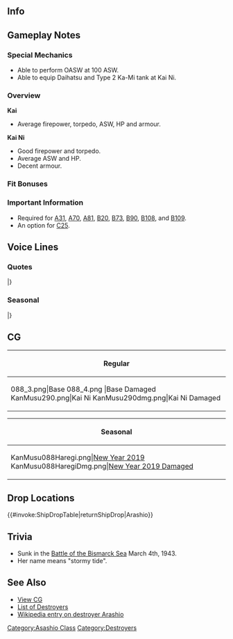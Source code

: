==Info==
{{KanmusuInfo|ID=088}}
{{KanmusuInfo|ID=088a}}
{{KanmusuInfo|ID=290}}

==Gameplay Notes==
===Special Mechanics===
* Able to perform OASW at 100 ASW.
* Able to equip Daihatsu and Type 2 Ka-Mi tank at Kai Ni.

===Overview===
'''Kai'''
* Average firepower, torpedo, ASW, HP and armour.  

'''Kai Ni'''
* Good firepower and torpedo.
* Average ASW and HP.
* Decent armour.

===Fit Bonuses===
{{:{{BASEPAGENAME}}/Equipment Bonuses}}
{{clear}}

===Important Information===
* Required for [[Quests#A31|A31]], [[Quests#A70|A70]], [[Quests#A81|A81]], [[Quests#B20|B20]], [[Quests#B73|B73]], [[Quests#B90|B90]], [[Quests#B108|B108]], and [[Quests#B109|B109]].
* An option for [[Quests#C25|C25]].

==Voice Lines==
===Quotes===
{{ShipquoteHeader}}
{{ShipquoteKai
| scenario    =Introduction
| origin      =あら。自己紹介まだでしたかー。私、荒潮です。
| translation =Oh, haven't I introduced myself yet? I'm Arashio.
| audio       =Arashio-Introduction.ogg
}}
{{ShipquoteKai
| scenario    =Introduction
| kai2        =yes
| origin      =荒潮です～。改装済みなので、ちょ～っと手強いわよね～。よろしくね。うふふっ。
| translation =I'm Arashio~ My remodel has been completed so I'm pretty strong now~. Nice to meet you. Ufufu~.
| audio       =ArashioKai2-Introduction.mp3
}}
{{ShipquoteKai
| scenario    =Library
| origin      =神戸娘の駆逐艦よ？そう、名前は荒潮。
姉妹達とけっこう色々頑張ったのよ。
でも、私の煙突に爆弾落とすのだけは、ちょっとやめてほしいわ。
| translation =I'm a Kobe girl destroyer you know? That's right, my name is Arashio. 
My sisters and I worked pretty hard doing lots of things. 
But, I really wish that my smokestacks would stop getting bombed.<ref>After she was crippled and abandoned at the [https://en.wikipedia.org/wiki/Battle_of_the_Bismarck_Sea Battle of the Bismarck Sea], her drifting hulk was sunk by a single 500lbs bomb through the front smokestack.</ref>
| audio       =Arashio-Library.ogg
}}
{{ShipquoteKai
| scenario    =Secretary 1
| origin      =うふふふふ。補給まだぁ？
| translation =Ufufu, still resupplying?
| audio       =Arashio-Secretary_1.ogg
}}
{{ShipquoteKai
| scenario    =Secretary 2
| origin      =次の作戦が楽しみねぇ～
| translation =I'm looking forward to the next operation~
| audio       =Arashio-Secretary_2.ogg
}}
{{ShipquoteKai
| scenario    =Secretary 3
| origin      =そんなことよりぃ、アレ。敵の飛行機じゃないのぉ？
| translation =Putting that aside. Isn't that an enemy plane?
| audio       =Arashio-Secretary_3.ogg
}}
{{ShipquoteKai
| scenario    =Secretary Idle
| kai         =yes
| origin      =あらぁ…、荒潮のこと、忘れられちゃったのかしらぁ…。困ったわねぇ…。
| translation =Oh... I wonder if I've been forgotten. How troubling...
| audio       =Arashio-Idle.ogg
}}
{{ShipquoteKai
| scenario    =Secretary (Married)
| origin      =提督のこと、みんな褒めてるわよぉ？あの満潮ちゃんだって、本当はね？うふふふふ。
| translation =You know everyone admires you right, Admiral? Even that Michishio really does too. Ufufufu~
| audio       =Arashio-Wedding_Line.ogg
}}
{{ShipquoteKai
| scenario    =Wedding
| origin      =うふふふふ。私相当しつこいけど、耐えられるのかしらぁ…
| translation =Ufufufufu~ Even though I can be quite persistent, I wonder if I can keep up...
| audio       =Arashio-Wedding.ogg
}}
{{ShipquoteKai
| scenario    =Player's Score
| origin      =お手紙でーす。
| translation =It's a letter~
| audio       =Arashio-Looking_At_Scores.ogg
}}
{{ShipquoteKai
| scenario    =Joining The Fleet
| origin      =荒潮、華麗に出撃よ。
| translation =Arashio, sortieing magnificently.
| audio       =Arashio-Joining_A_Fleet.ogg
}}
{{ShipquoteKai
| scenario    =Joining The Fleet
| kai2        =yes
| origin      =第八駆逐隊、荒潮、華麗に出撃よ〜。いくはよ〜。
| translation =8th Destroyer Division, Arashio, sortieing magnificently. Here I go~.
| audio       =ArashioKai2-Joining_A_Fleet.mp3
}}
{{ShipquoteKai
| scenario    =Equipment 1
| origin      =うふふふふ。強化は大好き～<ref>Shared with Supply before Kai.</ref>
| translation =Ufufufu. I love reinforcements~
| audio       =Arashio-Equipment_1.ogg
}}
{{ShipquoteKai
| scenario    =Equipment 2
| origin      =あらあら、素敵なことするのね
| translation =My my, what a wonderful thing to do.
| audio       =Arashio-Equipment_2.ogg
}}
{{ShipquoteKai
| scenario    =Equipment 3
| origin      =好きよ…
| translation =I love it...
| audio       =Arashio-Equipment_3.ogg
}}
{{ShipquoteKai
| scenario    =Equipment 3
| kai2        =yes
| origin      =うふふふ~好きよ…
| translation =Ufufufu~ I love it...
| audio       =ArashioKai2-Equipment_3.mp3
}}
{{ShipquoteKai
| scenario    =Supply
| kai         =yes
| origin      =あらぁ…素敵～ 
| translation =Ohh...wonderful~ 
| audio       =ArashioKai2-Supply.mp3
}}
{{ShipquoteKai
| scenario    =Docking (Minor)
| origin      =ちょ～っと席外すわね。
| translation =I'll take my leave for a while.
| audio       =Arashio-Docking_Minor.ogg
}}
{{ShipquoteKai
| scenario    =Docking (Major)
| origin      =あらあら大変。けっこう壊しちゃったぁ。
| translation =My my, how troublesome. I've gotten quite damaged.
| audio       =Arashio-Docking_Major.ogg
}}
{{ShipquoteKai
| scenario    =Construction
| origin      =新しい艦が届きまぁーす。
| translation =A new ship has arrived.
| audio       =Arashio-Construction.ogg
}}
{{ShipquoteKai
| scenario    =Return From Sortie
| origin      =艦隊が戻ってきまぁ～す。
| translation =The fleet has returned.
| audio       =Arashio-Returning_From_Sortie.ogg
}}
{{ShipquoteKai
| scenario    =Starting A Sortie
| origin      =暴れまくるわよぉ～。
| translation =I'll go on a rampage now~
| audio       =Arashio-Starting_A_Sortie.ogg
}}
{{ShipquoteKai
| scenario    =Starting A Battle
| origin      =そこね。
| translation =Right there.
| audio       =Arashio-Battle_Start.ogg
}}
{{ShipquoteKai
| scenario    =Starting A Battle
| kai2        =yes
| origin      =あら〜もしかして。。。て〜き〜？うふふ。そ・こ・ね。見付けたは。
| translation =Oh my, could it be... Enemies~? Ufufu. Over~ there~. I found you.
| audio       =ArashioKai2-Battle_Start.mp3
}}
{{ShipquoteKai
| scenario    =Attack
| origin      =かわいそうかしら。
| translation =I feel sorry for you.
| audio       =Arashio-Attack.ogg
}}
{{ShipquoteKai
| scenario    =Night Battle Attack
| origin      =仕方ないわね～。
| translation =I guess I have to~
| audio       =Arashio-Night_Attack.ogg
}}
{{ShipquoteKai
| scenario    =Night Battle
| origin      =逃げられないって言ったでしょ？
| translation =Didn't I tell you there was no escape?
| audio       =Arashio-Night_Battle.ogg
}}
{{ShipquoteKai
| scenario    =Night Battle
| kai2        =yes
| origin      =夜か。。。いいはね。でも、荒潮からは逃げないって言ったでしょう？
| translation =It's night... that's fine. But remember I told you there's no escape from me right?
| audio       =ArashioKai2-Night_Battle.mp3
}}
{{ShipquoteKai
| scenario    =MVP
| origin      =勝利の女神はここよ～。早く捕まえてぇ～。
| translation =The goddess of victory is right here~ Hurry up and catch me~
| audio       =Arashio-MVP.ogg
}}
{{ShipquoteKai
| scenario    =Minor Damage 1
| origin      =あらあら。痛いじゃない。
| translation =My my. That hurt.
| audio       =Arashio-Minor_Damage_1.ogg
}}
{{ShipquoteKai
| scenario    =Minor Damage 2
| origin      =死んじゃうじゃない！
| translation =I'll die at this rate!
| audio       =Arashio-Minor_Damage_2.ogg
}}
{{ShipquoteKai
| scenario    =Major Damage
| origin      =もう…ひどい格好ね。
| translation =Geez... I look terrible...
| audio       =Arashio-Major_Damage.ogg
}}
{{ShipquoteKai
| scenario    =Major Damage
| kai2        =yes
| origin      =もう…ひどい格好．でも、いいは。少し涼しくって。うふふふ〜
| translation =Geez... My appearance is ruined. But, this is nice. It's a bit cooling. Ufufufu~
| audio       =ArashioKai2-Major_Damage.mp3
}}
{{ShipquoteKai
| scenario    =Sunk
| origin      =あらあら…私を沈めるのね…覚えてなさいよ…
| translation =My my... I'm sinking... you'll regret this...
| audio       =Arashio-Sunk.ogg
}}
|}<references/>

{{clear}}

===Seasonal===
{{SeasonalHeaderOld}}
{{SeasonalQuote
|scenario = [[Seasonal/Early_Autumn_2015_Seasonal_Update|Early Autumn 2015]]
|origin = うふふふっ。季節は秋ね。秋は荒潮も少ーし悲しくなるの。でも、平気よぉ！優しいのね、うふふふふっ！
|translation =	Ufufufu. It’s now autumn. I get a little bit sad in autumn. But, I’m fine! You’re so kind. Ufufufufu~!
|audio = Arashio_Early_Autumn2015.ogg
|notes =
}}
{{SeasonalQuote
|scenario = [[Seasonal/End_of_Year_2015|End of Year 2015]]
|origin = あははは！皆忙しそう！師走だからね。大変よね。えぇ？私も大掃除任務しないとなの？うふふふ〜そうよね。
|translation =	Ahahaha! Everyone is so busy! Because it’s December. They’ve got it rough. Eh? I have to take part in spring cleaning missions too? Ufufufu~ I suppose so.
|audio = Arashio_Year_End_2015_Sec1.ogg
|notes = 
}}
{{SeasonalQuote
|scenario = [[Seasonal/New_Year_2016|New Year 2016]]
|origin = お正月よ！うふふ～謹賀新年！新しい年も、荒潮のこと、よろしく頼むわね？
|translation =	It’s the New Year! Ufufu~ Happy New Year! Please treat me well this year alright?
|audio = Arashio_New_Years_Day_2016.ogg
|notes = 
}}
{{SeasonalQuote
|scenario = [[Seasonal/Setsubun_2016|Setsubun 2016]]
|origin = あらぁ、節分ねぇ。うふふふっ。姉さん達、どうしてそんなに本気でお豆投げてるの～？当たったら、少し危ないわねぇ…。
|translation =	Oh, it’s Setsubun. Ufufufu. Why are all of you throwing those beans so forcefully, nee-sans? It’ll be a bit dangerous if they hit…
|audio = Arashio_Setsubun_2016_Sec1.ogg
|notes = 
}}
{{SeasonalQuote
|scenario = [[Seasonal/Valentine%27s_Day_2016|Valentine’s Day 2016]]
|origin = うふふふふっ〜、あはははっ！ほら見て。チョ・コ・レ・エ・ト♪食べる？本当？…じゃあ…あ・げ・る♪
|translation =	Ufufufufu~ Ahahaha~! Look at this. It’s~ cho~ co~ late~♪ Want some? Really? …Then… here~ you~ go~♪
|audio = Arashio_Valentine_Sec1.ogg
|notes = 
}}
{{SeasonalQuote
|scenario = [[Seasonal/White_Day_2016|White Day 2016]]
|origin = あらぁ、うふふふふぅ。チョコの、お・か・え・しくれるの？荒潮、嬉しいわぁ！ プレゼント…うふふぅ♪
|translation =	Oh my, ufufufufu~ A return gift for the cho~ co~ lates~? I’m happy! A present… Ufufu~♪
|audio = Arashio_White_Day_2016.ogg
|notes = 
}}
{{SeasonalQuote
|scenario = [[Seasonal/Third_Anniversary|3rd Anniversary]]
|origin = うふふふ。私たち、三周年なんですって。すごいわねぇ。素敵。三周年なんて、荒潮、本当にびっくりしたわ。うふふふ。
|translation =	Ufufufu. It’s our 3rd Anniversary. That’s amazing. Wonderful. I was really surprised it’s the 3rd Anniversary. Ufufufu.
|audio = Arashio_3rd_Anniversary_Sec1.mp3
|notes = 
}}
{{SeasonalQuote
|scenario = [[Seasonal/Early_Summer_2016|Early Summer 2016]]
|origin = うふふふふぅ。少しずつ暑くなってきわねえ～…今年も夏が来るのね～。夏よ～！うふふふぅ、楽しみねえ～！
|translation =	Ufufufufu~ It’s gotten a bit hotter lately… Summer is almost here again. It’s summer! Ufufufu~, I can’t wait!
|audio = Arashio_Early_Summer_Sec1_2016.ogg
|notes = 
}}
{{SeasonalQuote
|scenario = [[Seasonal/Saury_2016|Saury Festival 2016]]
|origin = 秋刀魚漁ですかぁ？荒潮、魚臭くなる任務はあんまり…。でも、仕方ないわぁ。助けて、あ・げ・る♪
|translation =	Saury fishing? Missions that leave you stinking of fish are a bit… But I got no choice. I’ll lend~ you ~ a~ hand~♪
|audio = Arashio_Sec1_Saury_2016.mp3
|notes = 
}}
{{SeasonalQuote
|scenario = [[Seasonal/Coming_of_Spring_2017|Spring 2017]]
|origin = うふふふふぅ、春ねぇ。ぽかぽかして、気持ちはねぇ。…ねぇ、ここでねっちゃおうか？あはははぁ、だめよねぇ。
|translation =	Ufufufu, it’s spring. It’s so warm and nice. …Hey, shall we have a nap right here? Ahahaha, I guess we shouldn’t.
|audio = Arashio_Spring_Sec1_2017.mp3
|notes = 
}}
{{SeasonalQuote
|scenario = [[Seasonal/Fourth_Anniversary|4th Anniversary]]
|origin = うふふふぅ。艦隊はこの春で四周年なんですて。すごいはねぇ。荒潮もほんとに驚きはな。お・ど・ろ・き・ねぇ。
|translation =	Ufufufu~. This spring is the fleet’s 4th Anniversary. That’s amazing. I was really surprised. So~ sur~ prised~.
|audio = Arashio_4th_Anniversary_Sec1_2017.mp3
|notes = 
}}
{{SeasonalQuote
|scenario = [[Seasonal/Late_Autumn_2017|Late Autumn 2017]]
|origin = あら、少ぉし肌寒くになってきたはねぇ。こんな日の夜は、お鍋はいいようねぇ。雪風ちゃんの読んでおうかしら。
|translation =	Oh my, it’s gotten quite chilly. A hotpot would be great on a night like this. I wonder if I should go get Yukikaze.
|audio = Arashio_Late_Autumn_2017_Sec1.mp3
|notes = 
}}
{{SeasonalQuote
|scenario = [[Seasonal/Fifth_Anniversary|5th Anniversary]]
|origin = うふふふふぅ、荒潮たち、ついに五周年なんですって。驚きよね。五周年なんて、荒潮も本当に、び・く・り、ねぇ？うふふふふぅ。
|translation =	Ufufufu, it’s finally our 5th Anniversary. It’s amazing. I was really surprised that it’s the 5th Anniversary you know? Ufufufufu.
|audio = Arashio_5th_Anniversary_Sec1.mp3
|notes = 
}}
{{SeasonalQuote
|scenario = [[Seasonal/Summer_2018|Summer 2018]]
|origin = あら、あら、霞ちゃん、いい感じねぇ。素敵だわぁ。私も、来年あたり、かわいいの買いたいわねぇ。うふふふふぅ。
|translation =	Oh my my, you're looking great, Kasumi. Very lovely. I want to buy something cute next year too. Ufufufufu.
|audio = Arashio_Summer_2018_Sec3.mp3
|notes = Secretary 3
}}
{{SeasonalQuote
|scenario = [[Seasonal/Late_Autumn_2018|Late Autumn 2018]]
|origin = うふふふふっ。みんな面白い衣装ねぇ。荒潮も、そろそろなにかやっちゃおうかしら…
|translation =	Ufufufufu. Everyone has on such interesting costumes. I wonder if I should do something soon...
|audio = Arashio_Late_Autumn_2018_Sec2.mp3
|notes = Secretary 2
}}
{{SeasonalQuote
|scenario = [[Seasonal/Autumn_2019|Autumn 2019]]
|origin = あらあら、早波ちゃん、このカメラはなーに？…お仕事なの？
|translation =	Oh my, Hayanami, what's that camera for? ...For work?
|audio = Arashio_Autumn_2019_Sec1.mp3
|notes = 
}}
{{SeasonalQuote
|scenario = [[Seasonal/Eighth_Anniversary|8th Anniversary]]
|origin = うふふふふふ〜。荒潮たち、ついに、ついに八周年なんですって。驚きよね、八周年なんて。荒潮も、本当に、本当にびっくり、ね？うふふふふ、あはははは。さあ、お仕事、お仕事。
|translation =	Ufufufufufu~. It's finally, finally our 8th Anniversary. It caught me off guard. I was really, really surprised, weren't you? Ufufufufu, ahahahaha. Well then, back to work.
|audio = Arashio_8th Anniversary_Secretary_1.mp3
|notes = Secretary 1
}}
{{SeasonalQuote
|scenario = [[Seasonal/Eighth_Anniversary|8th Anniversary]]
|origin = あらあら、良い窓ね。わたしは、す・き。特にカーテンがいいわね。うふふふふ〜。
|translation =	Oh my, that's a nice window. I like it. Especially those curtains. Ufufufufu~.
|audio = Arashio Kai Ni_8th Anniversary_Secretary_2.mp3
|notes = Kai Ni Secretary 2
}}
|}<references/>

{{clear}}

==CG==
{| class="mw-collapsible mw-collapsed wikitable" style="width: 100%;"
!Regular
|-
|<gallery>
088_3.png|Base
088_4.png |Base Damaged
KanMusu290.png|Kai Ni
KanMusu290dmg.png|Kai Ni Damaged
</gallery>
|}

{| class="mw-collapsible mw-collapsed wikitable" style="width: 100%;"
!Seasonal
|-
|<gallery>
KanMusu088Haregi.png|[[Seasonal/New_Year_2019|New Year 2019]]
KanMusu088HaregiDmg.png|[[Seasonal/New_Year_2019|New Year 2019 Damaged]]
</gallery>
|}

==Drop Locations==
{{#invoke:ShipDropTable|returnShipDrop|Arashio}}

==Trivia==
*Sunk in the [http://en.wikipedia.org/wiki/Battle_of_the_Bismarck_Sea Battle of the Bismarck Sea] March 4th, 1943.
*Her name means "stormy tide".

==See Also==
*[[{{PAGENAMEE}}/Gallery|View {{PAGENAME}} CG]]
*[[EliteDD|List of Destroyers]]
*[[wikipedia:Japanese_destroyer_Arashio|Wikipedia entry on destroyer Arashio]]
 {{shiplist}}
[[Category:Asashio Class]]
[[Category:Destroyers]]